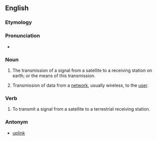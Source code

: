 ==English==
{{wikipedia}}
===Etymology===

{{prefix|down|link}}

===Pronunciation===

*{{IPA|ˈdaʊnlɪŋk}}

===Noun===
{{en-noun}}

#{{telecommunications}} The transmission of a signal from a satellite to a receiving station on earth; or the means of this transmission.
# {{telecommunications}} Transmission of data from a [[network]], usually wireless, to the [[user]].

===Verb===
{{en-verb}}

# To transmit a signal from a satellite to a terrestrial receiving station.

===Antonym===
*[[uplink]]